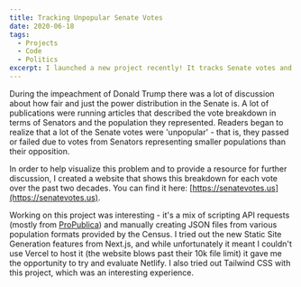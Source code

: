 ```yaml
---
title: Tracking Unpopular Senate Votes
date: 2020-06-18
tags:
  - Projects
  - Code
  - Politics
excerpt: I launched a new project recently! It tracks Senate votes and how they map with the represented population.
---
```


During the impeachment of Donald Trump there was a lot of discussion about how fair and just the power distribution in the Senate is. A lot of publications were running articles that described the vote breakdown in terms of Senators and the population they represented. Readers began to realize that a lot of the Senate votes were 'unpopular' - that is, they passed or failed due to votes from Senators representing smaller populations than their opposition.

In order to help visualize this problem and to provide a resource for further discussion, I created a website that shows this breakdown for each vote over the past two decades. You can find it here: [https://senatevotes.us](https://senatevotes.us).

Working on this project was interesting - it's a mix of scripting API requests (mostly from [ProPublica](https://projects.propublica.org/api-docs/congress-api/)) and manually creating JSON files from various population formats provided by the Census. I tried out the new Static Site Generation features from Next.js, and while unfortunately it meant I couldn't use Vercel to host it (the website blows past their 10k file limit) it gave me the opportunity to try and evaluate Netlify. I also tried out Tailwind CSS with this project, which was an interesting experience.
